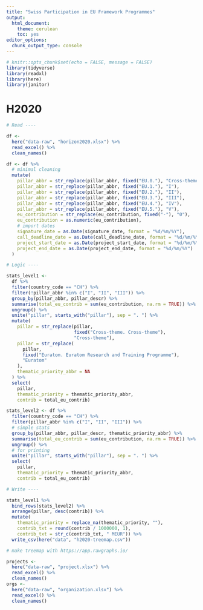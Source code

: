 ```yaml
---
title: "Swiss Participation in EU Framework Programmes"
output: 
  html_document: 
    theme: cerulean
    toc: yes
editor_options: 
  chunk_output_type: console
---
```


```r
# knitr::opts_chunk$set(echo = FALSE, message = FALSE)
library(tidyverse)
library(readxl)
library(here)
library(janitor)
```

# H2020

```r

# Read ----

df <-
  here("data-raw", "horizon2020.xlsx") %>%
  read_excel() %>%
  clean_names()

df <- df %>%
  # minimal cleaning
  mutate(
    pillar_abbr = str_replace(pillar_abbr, fixed("EU.0."), "Cross-theme"),
    pillar_abbr = str_replace(pillar_abbr, fixed("EU.1."), "I"),
    pillar_abbr = str_replace(pillar_abbr, fixed("EU.2."), "II"),
    pillar_abbr = str_replace(pillar_abbr, fixed("EU.3."), "III"),
    pillar_abbr = str_replace(pillar_abbr, fixed("EU.4."), "IV"),
    pillar_abbr = str_replace(pillar_abbr, fixed("EU.5."), "V"),
    eu_contribution = str_replace(eu_contribution, fixed("-"), "0"),
    eu_contribution = as.numeric(eu_contribution),
    # import dates
    signature_date = as.Date(signature_date, format = "%d/%m/%Y"),
    call_deadline_date = as.Date(call_deadline_date, format = "%d/%m/%Y"),
    project_start_date = as.Date(project_start_date, format = "%d/%m/%Y"),
    project_end_date = as.Date(project_end_date, format = "%d/%m/%Y")
  )

# Logic ----

stats_level1 <-
  df %>%
  filter(country_code == "CH") %>%
  filter(!pillar_abbr %in% c("I", "II", "III")) %>%
  group_by(pillar_abbr, pillar_descr) %>%
  summarise(total_eu_contrib = sum(eu_contribution, na.rm = TRUE)) %>%
  ungroup() %>%
  unite("pillar", starts_with("pillar"), sep = ". ") %>%
  mutate(
    pillar = str_replace(pillar,
                         fixed("Cross-theme. Cross-theme"),
                         "Cross-theme"),
    pillar = str_replace(
      pillar,
      fixed("Euratom. Euratom Research and Training Programme"),
      "Euratom"
    ),
    thematic_priority_abbr = NA
  ) %>%
  select(
    pillar, 
    thematic_priority = thematic_priority_abbr, 
    contrib = total_eu_contrib)

stats_level2 <- df %>%
  filter(country_code == "CH") %>%
  filter(pillar_abbr %in% c("I", "II", "III")) %>%
  # simple stats
  group_by(pillar_abbr, pillar_descr, thematic_priority_abbr) %>%
  summarise(total_eu_contrib = sum(eu_contribution, na.rm = TRUE)) %>%
  ungroup() %>%
  # for printing
  unite("pillar", starts_with("pillar"), sep = ". ") %>%
  select(
    pillar, 
    thematic_priority = thematic_priority_abbr, 
    contrib = total_eu_contrib)

# Write ----

stats_level1 %>%
  bind_rows(stats_level2) %>%
  arrange(pillar, desc(contrib)) %>%
  mutate(
    thematic_priority = replace_na(thematic_priority, ""),
    contrib_txt = round(contrib / 1000000, 1),
    contrib_txt = str_c(contrib_txt, " MEUR")) %>%
  write_csv(here("data", "h2020-treemap.csv"))

# make treemap with https://app.rawgraphs.io/
```


```r
projects <- 
  here("data-raw", "project.xlsx") %>%
  read_excel() %>%
  clean_names()
orgs <- 
  here("data-raw", "organization.xlsx") %>%
  read_excel() %>%
  clean_names()
```

